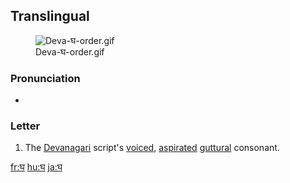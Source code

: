 ==Translingual==
[[File:Deva-घ-order.gif|thumb]]

===Pronunciation===
* {{IPA|/gʱə/|lang=mul}}

===Letter===
{{mul-deva|gha}}

# The [[Devanagari]] script's [[voiced]], [[aspirated]] [[guttural]] consonant.

[[fr:घ]]
[[hu:घ]]
[[ja:घ]]